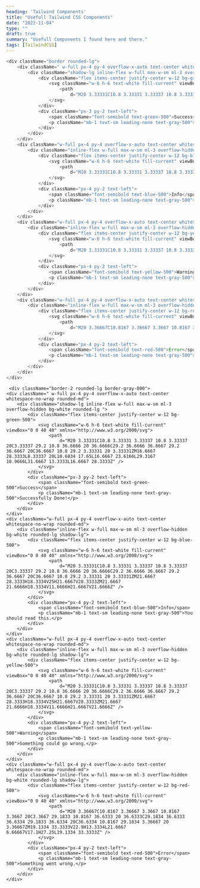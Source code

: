 ```yaml
---
heading: 'Tailwind Components'
title: "Usefull Tailwind CSS Components"
date: "2022-11-04"
type: ""
draft: true
summary: "Usefull Components I found here and there."
tags: [TailwindCSS]
---
```



```js showLineNumbers
<div className="border rounded-lg">
    <div className=" w-full px-4 py-4 overflow-x-auto text-center whitespace-no-wrap rounded-md">
        <div className="shadow-lg inline-flex w-full max-w-sm ml-3 overflow-hidden bg-white rounded-lg ">
            <div className="flex items-center justify-center w-12 bg-green-500">
                <svg className="w-6 h-6 text-white fill-current" viewBox="0 0 40 40" xmlns="http://www.w3.org/2000/svg">
                    <path
                        d="M20 3.33331C10.8 3.33331 3.33337 10.8 3.33337 20C3.33337 29.2 10.8 36.6666 20 36.6666C29.2 36.6666 36.6667 29.2 36.6667 20C36.6667 10.8 29.2 3.33331 20 3.33331ZM16.6667 28.3333L8.33337 20L10.6834 17.65L16.6667 23.6166L29.3167 10.9666L31.6667 13.3333L16.6667 28.3333Z" />
                </svg>
            </div>
            <div className="px-3 py-2 text-left">
                <span className="font-semibold text-green-500">Success</span>
                <p className="mb-1 text-sm leading-none text-gray-500">Successfully Done!</p>
            </div>
        </div>
    </div>
    <div className="w-full px-4 py-4 overflow-x-auto text-center whitespace-no-wrap rounded-md">
        <div className="inline-flex w-full max-w-sm ml-3 overflow-hidden bg-white rounded-lg shadow-lg">
            <div className="flex items-center justify-center w-12 bg-blue-500">
                <svg className="w-6 h-6 text-white fill-current" viewBox="0 0 40 40" xmlns="http://www.w3.org/2000/svg">
                    <path
                        d="M20 3.33331C10.8 3.33331 3.33337 10.8 3.33337 20C3.33337 29.2 10.8 36.6666 20 36.6666C29.2 36.6666 36.6667 29.2 36.6667 20C36.6667 10.8 29.2 3.33331 20 3.33331ZM21.6667 28.3333H18.3334V25H21.6667V28.3333ZM21.6667 21.6666H18.3334V11.6666H21.6667V21.6666Z" />
                </svg>
            </div>
            <div className="px-4 py-2 text-left">
                <span className="font-semibold text-blue-500">Info</span>
                <p className="mb-1 text-sm leading-none text-gray-500">You should read this.</p>
            </div>
        </div>
    </div>
    <div className="w-full px-4 py-4 overflow-x-auto text-center whitespace-no-wrap rounded-md">
        <div className="inline-flex w-full max-w-sm ml-3 overflow-hidden bg-white rounded-lg shadow-lg">
            <div className="flex items-center justify-center w-12 bg-yellow-500">
                <svg className="w-6 h-6 text-white fill-current" viewBox="0 0 40 40" xmlns="http://www.w3.org/2000/svg">
                    <path
                        d="M20 3.33331C10.8 3.33331 3.33337 10.8 3.33337 20C3.33337 29.2 10.8 36.6666 20 36.6666C29.2 36.6666 36.6667 29.2 36.6667 20C36.6667 10.8 29.2 3.33331 20 3.33331ZM21.6667 28.3333H18.3334V25H21.6667V28.3333ZM21.6667 21.6666H18.3334V11.6666H21.6667V21.6666Z" />
                </svg>
            </div>
            <div className="px-4 py-2 text-left">
                <span className="font-semibold text-yellow-500">Warning</span>
                <p className="mb-1 text-sm leading-none text-gray-500">Something could go wrong.</p>
            </div>
        </div>
    </div>
    <div className="w-full px-4 py-4 overflow-x-auto text-center whitespace-no-wrap rounded-md">
        <div className="inline-flex w-full max-w-sm ml-3 overflow-hidden bg-white rounded-lg shadow-lg">
            <div className="flex items-center justify-center w-12 bg-red-500">
                <svg className="w-6 h-6 text-white fill-current" viewBox="0 0 40 40" xmlns="http://www.w3.org/2000/svg">
                    <path
                        d="M20 3.36667C10.8167 3.36667 3.3667 10.8167 3.3667 20C3.3667 29.1833 10.8167 36.6333 20 36.6333C29.1834 36.6333 36.6334 29.1833 36.6334 20C36.6334 10.8167 29.1834 3.36667 20 3.36667ZM19.1334 33.3333V22.9H13.3334L21.6667 6.66667V17.1H27.25L19.1334 33.3333Z" />
                </svg>
            </div>
            <div className="px-4 py-2 text-left">
                <span className="font-semibold text-red-500">Error</span>
                <p className="mb-1 text-sm leading-none text-gray-500">Something went wrong.</p>
            </div>
        </div>
    </div>
</div>
```

     <div className="border-2 rounded-lg border-gray-800">
    <div className=" w-full px-4 py-4 overflow-x-auto text-center whitespace-no-wrap rounded-md">
        <div className="shadow-lg inline-flex w-full max-w-sm ml-3 overflow-hidden bg-white rounded-lg ">
            <div className="flex items-center justify-center w-12 bg-green-500">
                <svg className="w-6 h-6 text-white fill-current" viewBox="0 0 40 40" xmlns="http://www.w3.org/2000/svg">
                    <path
                        d="M20 3.33331C10.8 3.33331 3.33337 10.8 3.33337 20C3.33337 29.2 10.8 36.6666 20 36.6666C29.2 36.6666 36.6667 29.2 36.6667 20C36.6667 10.8 29.2 3.33331 20 3.33331ZM16.6667 28.3333L8.33337 20L10.6834 17.65L16.6667 23.6166L29.3167 10.9666L31.6667 13.3333L16.6667 28.3333Z" />
                </svg>
            </div>
            <div className="px-3 py-2 text-left">
                <span className="font-semibold text-green-500">Success</span>
                <p className="mb-1 text-sm leading-none text-gray-500">Successfully Done!</p>
            </div>
        </div>
    </div>
    <div className="w-full px-4 py-4 overflow-x-auto text-center whitespace-no-wrap rounded-md">
        <div className="inline-flex w-full max-w-sm ml-3 overflow-hidden bg-white rounded-lg shadow-lg">
            <div className="flex items-center justify-center w-12 bg-blue-500">
                <svg className="w-6 h-6 text-white fill-current" viewBox="0 0 40 40" xmlns="http://www.w3.org/2000/svg">
                    <path
                        d="M20 3.33331C10.8 3.33331 3.33337 10.8 3.33337 20C3.33337 29.2 10.8 36.6666 20 36.6666C29.2 36.6666 36.6667 29.2 36.6667 20C36.6667 10.8 29.2 3.33331 20 3.33331ZM21.6667 28.3333H18.3334V25H21.6667V28.3333ZM21.6667 21.6666H18.3334V11.6666H21.6667V21.6666Z" />
                </svg>
            </div>
            <div className="px-4 py-2 text-left">
                <span className="font-semibold text-blue-500">Info</span>
                <p className="mb-1 text-sm leading-none text-gray-500">You should read this.</p>
            </div>
        </div>
    </div>
    <div className="w-full px-4 py-4 overflow-x-auto text-center whitespace-no-wrap rounded-md">
        <div className="inline-flex w-full max-w-sm ml-3 overflow-hidden bg-white rounded-lg shadow-lg">
            <div className="flex items-center justify-center w-12 bg-yellow-500">
                <svg className="w-6 h-6 text-white fill-current" viewBox="0 0 40 40" xmlns="http://www.w3.org/2000/svg">
                    <path
                        d="M20 3.33331C10.8 3.33331 3.33337 10.8 3.33337 20C3.33337 29.2 10.8 36.6666 20 36.6666C29.2 36.6666 36.6667 29.2 36.6667 20C36.6667 10.8 29.2 3.33331 20 3.33331ZM21.6667 28.3333H18.3334V25H21.6667V28.3333ZM21.6667 21.6666H18.3334V11.6666H21.6667V21.6666Z" />
                </svg>
            </div>
            <div className="px-4 py-2 text-left">
                <span className="font-semibold text-yellow-500">Warning</span>
                <p className="mb-1 text-sm leading-none text-gray-500">Something could go wrong.</p>
            </div>
        </div>
    </div>
    <div className="w-full px-4 py-4 overflow-x-auto text-center whitespace-no-wrap rounded-md">
        <div className="inline-flex w-full max-w-sm ml-3 overflow-hidden bg-white rounded-lg shadow-lg">
            <div className="flex items-center justify-center w-12 bg-red-500">
                <svg className="w-6 h-6 text-white fill-current" viewBox="0 0 40 40" xmlns="http://www.w3.org/2000/svg">
                    <path
                        d="M20 3.36667C10.8167 3.36667 3.3667 10.8167 3.3667 20C3.3667 29.1833 10.8167 36.6333 20 36.6333C29.1834 36.6333 36.6334 29.1833 36.6334 20C36.6334 10.8167 29.1834 3.36667 20 3.36667ZM19.1334 33.3333V22.9H13.3334L21.6667 6.66667V17.1H27.25L19.1334 33.3333Z" />
                </svg>
            </div>
            <div className="px-4 py-2 text-left">
                <span className="font-semibold text-red-500">Error</span>
                <p className="mb-1 text-sm leading-none text-gray-500">Something went wrong.</p>
            </div>
        </div>
    </div>
</div>